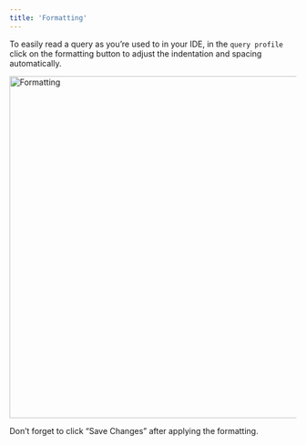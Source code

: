 ```yaml
---
title: 'Formatting'
---
```


To easily read a query as you’re used to in your IDE, in the `query profile` click on the formatting button to adjust the indentation and spacing automatically.


 <img src="/images/formatting.png" 
   alt = "Formatting"
   width="600" />

   <Note>Don’t forget to click “Save Changes” after applying the formatting. </Note>